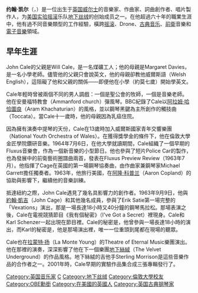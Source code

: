 {{Expand language|cs}}
{{Expand language|pl}}
{{Infobox musical artist
|name            = 约翰·凯尔<br/>[[OBE|OBE]]
|image             = John Cale (2006).jpg
|caption        = 约翰·凯尔在2006年比利时的音乐会上
|landscape       = yes
|background      = solo_singer
|birth_name      = John Davies Cale
|alias           =
|birth_date            = {{Birth date and age|1942|3|9|df=yes}}
|birth_place ={{UK}}[[威尔士|威尔士]]，[[卡马森郡|卡马森郡]]，Garnant
|death_date            =
|instrument      = [[中提琴|中提琴]]，[[小提琴|小提琴]]，[[吉他|吉他]]，[[电贝斯|电贝斯]]，[[风琴|风琴]]，[[钢琴|钢琴]]，[[大键琴|大键琴]]，[[口琴|口琴]]，[[大提琴|大提琴]]，[[低音提琴|低音提琴]]，[[萨克斯风|萨克斯风]]，[[电子琴|电子琴]]，[[钢片琴|钢片琴]]等
|genre           = [[艺术摇滚|艺术摇滚]]，[[古典音乐|古典音乐]]，[[蜂鸣环境音乐|蜂鸣环境音乐]]，[[实验摇滚|实验摇滚]]，[[民谣摇滚|民谣摇滚]]，[[前朋克|前朋克]]
|occupation      = 音乐家，作曲家，歌手，[[音乐制作人|音乐制作人]]，[[视觉艺术|视觉艺术家]]
|years_active    = 1965年至今
|label           = [[SPY_Records|SPY]]，[[Ze_Records|Ze]]，[[小岛唱片|小岛唱片]]，[[Reprise_Records|Reprise]]，[[Beserkley_Records|Beserkley]]，<br />[[A&M_Records|A&M]]，[[Rhino_Records|Rhino]]，[[Domino_Records|Domino]]，[[Domino_Records|Double Six]]
|associated_acts = [[Theater_of_Eternal_Music|Theater of Eternal Music]]，[[The_Velvet_Underground|The Velvet Underground]]，[[John_Cage|John Cage]]，[[Phil_Manzanera|Phil Manzanera]]，[[Nico|Nico]]，[[Lou_Reed|Lou Reed]]，[[Brian_Eno|Brian Eno]]，[[Kevin_Ayers|Kevin Ayers]]，[[Nick_Drake|Nick Drake]]
|website             = {{URL|http://john-cale.com/}}
}}
'''约翰·凯尔'''（{{lang-en|John Cale}}，{{bd|1942年|3月9日||}}）是一位出生于[[英国|英国]][[威尔士|威尔士]]的音樂家、作曲家、詞曲創作者、唱片製作人，为[[美国|美国]][[实验摇滚|实验摇滚]]乐队[[地下丝绒|地下丝绒]]的创始成员之一。在他超過六十年的職業生涯中，他有過不同音樂類型的工作經驗，橫跨[[摇滚|摇滚]]、Drone、[[古典音乐|古典音乐]]、[[前衛|前衛]]音樂和[[電子音樂|電子音樂]]領域。

== 早年生涯 ==

John Cale的父親是Will Cale，是一名煤礦工人；他的母親是Margaret Davies，是一名小學老師。儘管他的父親只會說英文，他的母親卻教他威爾斯語（Welsh English），這阻礙了他和父親的關係——即便他在小學（約莫七歲）開始學英文。

Cale年輕時曾被兩個不同的男人調戲：一個是聖公會的牧師，一個是音樂老師。他在安曼福特教會（Ammanford church）彈風琴。BBC紀錄了Cale以[[阿拉姆·哈恰圖良|阿拉姆·哈恰圖良]]（Aram Khachaturian）的風格，並以鋼琴黑鍵為主所創作的觸技曲（Toccata）。當Cale十一歲時，他的母親因為乳癌住院。

因為擁有演奏中提琴的天份，Cale在13歲時加入威爾斯國家青年交響樂團（National Youth Orchestra of Wales）。在獲得獎學金的條件下，他在倫敦大學金匠學院鑽研音樂。1964年7月6日，在他大學就讀期間，Cale組織了一個早期的Fluxus音樂會，作為一個新音樂的小型節日。他也參與了短片Police Car的製作，也為發展中的前衛藝術圈譜曲兩首，發表在Fluxus Preview Review（1963年7月）。他指揮了Cage在英國的第一場鋼琴協奏曲，由作曲家兼鋼琴家Michael Garrett擔任獨奏者。1963年，他旅行美國，在[[阿隆·科普兰|阿隆·科普兰]]（Aaron Copland）的協助與影響下，繼續他的音樂訓練。

抵達紐約之際，John Cale遇見了幾名具影響力的創作者。1963年9月9日，他與[[約翰·凱吉|約翰·凱吉]]（John Cage）和其他幾名成員，參與了Erik Satie第一場完整的「Vexations」演出，那是一場長達18小時又40分鐘的鋼琴馬拉松。那場表演之後，Cale在電視競猜節目《我有個秘密》（I've Got a Secret）裡現身。Cale和Karl Schenzer一起出現在節目裡。Cale的秘密是，他曾參與一場長達18小時的演出，而Karl的秘密是，他是那場演出裡，唯一一位重頭到尾都在現場的聽眾。

Cale也在[[拉蒙特·扬|拉蒙特·扬]]（La Monte Young）的Theatre of Eternal Music樂團演出。他在那裡的演奏，深深影響了他在下一個樂團[[地下絲絨|地下絲絨]]（The Velvet Underground）的作品風格。地下絲絨的吉他手Sterling Morrison是這些音樂作品的合作者之一。2001年時，Cale早期的實驗作品集合成三張專輯發行了。

{{The Velvet Underground}}
{{摇滚名人堂1996届入选者}}
{{Authority control}}
{{DEFAULTSORT:Cale, John}}
[[Category:英国音乐家|Category:英国音乐家]]
[[Category:摇滚名人堂入选者|C]]
[[Category:地下丝绒|Category:地下丝绒]]
[[Category:倫敦大學校友|Category:倫敦大學校友]]
[[Category:OBE勳銜|Category:OBE勳銜]]
[[Category:在美國的英國人|Category:在美國的英國人]]
[[Category:英国古典钢琴家|Category:英国古典钢琴家]]